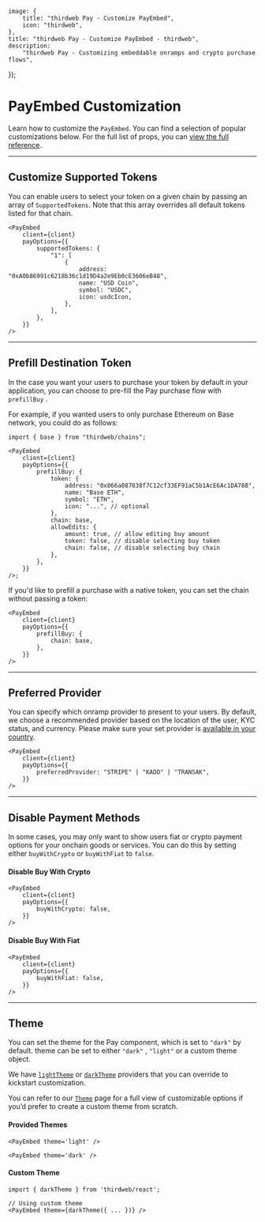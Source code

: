 	image: {
		title: "thirdweb Pay - Customize PayEmbed",
		icon: "thirdweb",
	},
	title: "thirdweb Pay - Customize PayEmbed - thirdweb",
	description:
		"thirdweb Pay - Customizing embeddable onramps and crypto purchase flows",
});

# PayEmbed Customization

Learn how to customize the `PayEmbed`. You can find a selection of popular customizations below. For the full list of props, you can [view the full reference](/references/typescript/v5/PayEmbedProps).

---

## Customize Supported Tokens

You can enable users to select your token on a given chain by passing an array of `SupportedTokens`. Note that this array overrides all default tokens listed for that chain.

```tsx
<PayEmbed
	client={client}
	payOptions={{
		supportedTokens: {
			"1": [
				{
					address: "0xA0b86991c6218b36c1d19D4a2e9Eb0cE3606eB48",
					name: "USD Coin",
					symbol: "USDC",
					icon: usdcIcon,
				},
			],
		},
	}}
/>
```

---

## Prefill Destination Token

In the case you want your users to purchase your token by default in your application, you can choose to pre-fill the Pay purchase flow with `prefillBuy` .

For example, if you wanted users to only purchase Ethereum on Base network, you could do as follows:

```tsx
import { base } from "thirdweb/chains";

<PayEmbed
	client={client}
	payOptions={{
		prefillBuy: {
			token: {
				address: "0x866a087038f7C12cf33EF91aC5b1AcE6Ac1DA788",
				name: "Base ETH",
				symbol: "ETH",
				icon: "...", // optional
			},
			chain: base,
			allowEdits: {
				amount: true, // allow editing buy amount
				token: false, // disable selecting buy token
				chain: false, // disable selecting buy chain
			},
		},
	}}
/>;
```

If you'd like to prefill a purchase with a native token, you can set the chain without passing a token:

```tsx
<PayEmbed
	client={client}
	payOptions={{
		prefillBuy: {
			chain: base,
		},
	}}
/>
```

---

## Preferred Provider

You can specify which onramp provider to present to your users. By default, we choose a recommended provider based on the location of the user, KYC status, and currency. Please make sure your set provider is [available in your country](../onramp-providers).

```tsx
<PayEmbed
	client={client}
	payOptions={{
		preferredProvider: "STRIPE" | "KADO" | "TRANSAK",
	}}
/>
```

---

## Disable Payment Methods

In some cases, you may only want to show users fiat or crypto payment options for your onchain goods or services. You can do this by setting either `buyWithCrypto` or `buyWithFiat` to `false`.

#### Disable Buy With Crypto

```tsx
<PayEmbed
	client={client}
	payOptions={{
		buyWithCrypto: false,
	}}
/>
```

#### Disable Buy With Fiat

```tsx
<PayEmbed
	client={client}
	payOptions={{
		buyWithFiat: false,
	}}
/>
```

---

## Theme

You can set the theme for the Pay component, which is set to `"dark"` by default. theme can be set to either `"dark"` , `"light"` or a custom theme object.

We have [`lightTheme`](/references/typescript/v5/lightTheme) or [`darkTheme`](/references/typescript/v5/darkTheme) providers that you can override to kickstart customization.

You can refer to our [`Theme`](/references/typescript/v5/Theme) page for a full view of customizable options if you’d prefer to create a custom theme from scratch.

#### Provided Themes

```tsx
<PayEmbed theme='light' />

<PayEmbed theme='dark' />
```

#### Custom Theme

```tsx
import { darkTheme } from 'thirdweb/react';

// Using custom theme
<PayEmbed theme={darkTheme({ ... })} />

```
